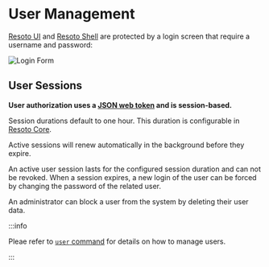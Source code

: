 # User Management

[Resoto UI](../user-interface/index.mdx) and [Resoto Shell](../components/shell.mdx) are protected by a login screen that require a username and password:

![Login Form](./img/login-form.png)

## User Sessions

**User authorization uses a [JSON web token](../security.mdx#json-web-token) and is session-based.**

Session durations default to one hour. This duration is configurable in [Resoto Core](../components/core.mdx).

Active sessions will renew automatically in the background before they expire.

An active user session lasts for the configured session duration and can not be revoked. When a session expires, a new login of the user can be forced by changing the password of the related user.

An administrator can block a user from the system by deleting their user data.

:::info

Pleae refer to [`user` command](../cli/user/index.mdx) for details on how to manage users.

:::
